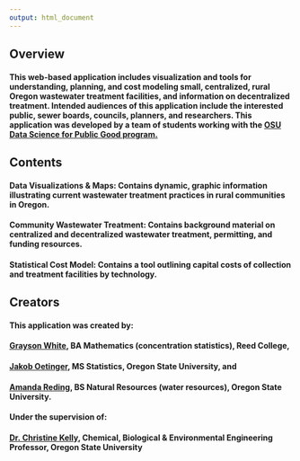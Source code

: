 ```yaml
---
output: html_document
---
```


## Overview

#### This web-based application includes visualization and tools for understanding, planning, and cost modeling small, centralized, rural Oregon wastewater treatment facilities, and information on decentralized treatment. Intended audiences of this application include the interested public, sewer boards, councils, planners, and researchers. This application was developed by a team of students working with the [OSU Data Science for Public Good program.](https://workspace.oregonstate.edu/data-science-for-the-public-good-get-involved-propose-a-project)

## Contents

#### **Data Visualizations & Maps:** Contains dynamic, graphic information illustrating current wastewater treatment practices in rural communities in Oregon.

#### **Community Wastewater Treatment:** Contains background material on centralized and decentralized wastewater treatment, permitting, and funding resources.

#### **Statistical Cost Model:** Contains a tool outlining capital costs of collection and treatment facilities by technology.

## Creators

#### This application was created by:    
#### [Grayson White](http://www.graysonwhite.com), BA Mathematics (concentration statistics), Reed College,    
#### [Jakob Oetinger](https://www.linkedin.com/in/jake-oetinger-779b83178/), MS Statistics, Oregon State University, and    
#### [Amanda Reding](https://www.linkedin.com/in/amanda-reding/), BS Natural Resources (water resources), Oregon State University.    
#### Under the supervision of:    
#### [Dr. Christine Kelly](https://cbee.oregonstate.edu/people/christine-kelly), Chemical, Biological & Environmental Engineering Professor, Oregon State University